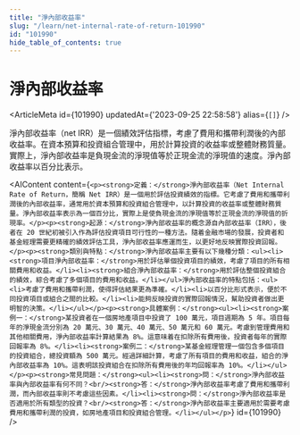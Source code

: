 ```yaml
---
title: "淨內部收益率"
slug: "/learn/net-internal-rate-of-return-101990"
id: "101990"
hide_table_of_contents: true
---
```



# 淨內部收益率

<ArticleMeta id={101990} updatedAt={'2023-09-25 22:58:58'} alias={`[]`} />
<div className='border-solid border-b border-t-0 my-4 border-[var(--ifm-color-gray-300)]' />

淨內部收益率（net IRR）是一個績效評估指標，考慮了費用和攜帶利潤後的內部收益率。在資本預算和投資組合管理中，用於計算投資的收益率或整體財務質量。實際上，淨內部收益率是負現金流的淨現值等於正現金流的淨現值的速度。淨內部收益率以百分比表示。

<AIContent content={`<p><strong>定義：</strong>淨內部收益率（Net Internal Rate of Return，簡稱 Net IRR）是一個用於評估投資績效的指標。它考慮了費用和攜帶利潤後的內部收益率，通常用於資本預算和投資組合管理中，以計算投資的收益率或整體財務質量。淨內部收益率表示為一個百分比，實際上是使負現金流的淨現值等於正現金流的淨現值的折現率。</p><p><strong>起源：</strong>淨內部收益率的概念源自內部收益率（IRR），後者在 20 世紀初被引入作為評估投資項目可行性的一種方法。隨着金融市場的發展，投資者和基金經理需要更精確的績效評估工具，淨內部收益率應運而生，以更好地反映實際投資回報。</p><p><strong>類別與特點：</strong>淨內部收益率主要有以下幾種分類：<ul><li><strong>項目淨內部收益率：</strong>用於評估單個投資項目的績效，考慮了項目的所有相關費用和收益。</li><li><strong>組合淨內部收益率：</strong>用於評估整個投資組合的績效，綜合考慮了多個項目的費用和收益。</li></ul>淨內部收益率的特點包括：<ul><li>考慮了費用和攜帶利潤，使得評估結果更為準確。</li><li>以百分比形式表示，便於不同投資項目或組合之間的比較。</li><li>能夠反映投資的實際回報情況，幫助投資者做出更明智的決策。</li></ul></p><p><strong>具體案例：</strong><ul><li><strong>案例一：</strong>某投資者在一個房地產項目中投資了 100 萬元，項目週期為 5 年。項目每年的淨現金流分別為 20 萬元、30 萬元、40 萬元、50 萬元和 60 萬元。考慮到管理費用和其他相關費用，淨內部收益率計算結果為 8%。這意味着在扣除所有費用後，投資者每年的實際回報率為 8%。</li><li><strong>案例二：</strong>某基金經理管理一個包含多個項目的投資組合，總投資額為 500 萬元。經過詳細計算，考慮了所有項目的費用和收益，組合的淨內部收益率為 10%。這表明該投資組合在扣除所有費用後的年均回報率為 10%。</li></ul></p><p><strong>常見問題：</strong><ul><li><strong>問：</strong>淨內部收益率與內部收益率有何不同？<br/><strong>答：</strong>淨內部收益率考慮了費用和攜帶利潤，而內部收益率則不考慮這些因素。</li><li><strong>問：</strong>淨內部收益率是否適用於所有類型的投資？<br/><strong>答：</strong>淨內部收益率主要適用於需要考慮費用和攜帶利潤的投資，如房地產項目和投資組合管理。</li></ul></p>`} id={101990} />
